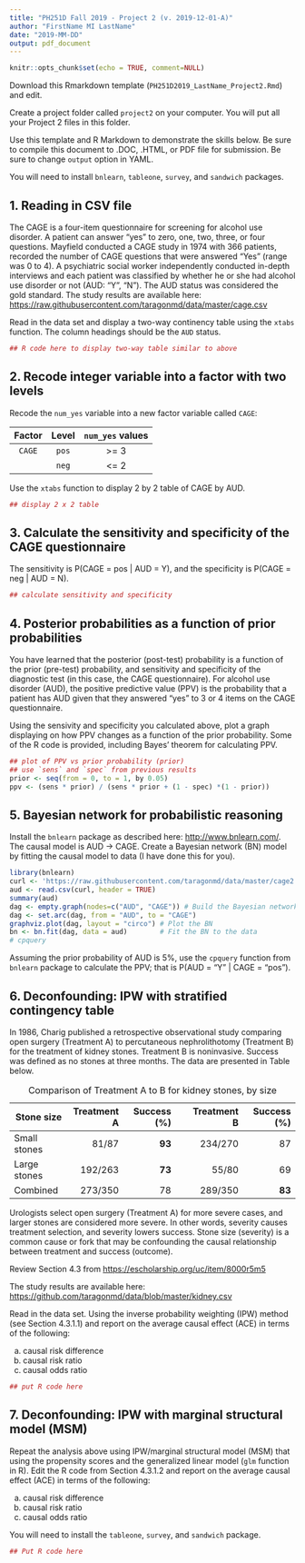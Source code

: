 ```yaml
---
title: "PH251D Fall 2019 - Project 2 (v. 2019-12-01-A)"
author: "FirstName MI LastName"
date: "2019-MM-DD"
output: pdf_document
---
```


```r
knitr::opts_chunk$set(echo = TRUE, comment=NULL)
```

Download this Rmarkdown template (`PH251D2019_LastName_Project2.Rmd`)
and edit.

Create a project folder called `project2` on your computer. You will
put all your Project 2 files in this folder.

Use this template and R Markdown to demonstrate the skills below. Be
sure to compile this document to .DOC, .HTML, or PDF file for
submission. Be sure to change `output` option in YAML.

You will need to install `bnlearn`, `tableone`, `survey`, and
`sandwich` packages.

## 1. Reading in CSV file

The CAGE is a four-item questionnaire for screening for alcohol use
disorder. A patient can answer "yes" to zero, one, two, three, or four
questions. Mayfield conducted a CAGE study in 1974 with 366 patients,
recorded the number of CAGE questions that were answered "Yes" (range
was 0 to 4). A psychiatric social worker independently conducted
in-depth interviews and each patient was classified by whether he or
she had alcohol use disorder or not (AUD: "Y", "N"). The AUD status
was considered the gold standard. The study results are available
here:
<https://raw.githubusercontent.com/taragonmd/data/master/cage.csv>

Read in the data set and display a two-way continency table using the
`xtabs` function. The column headings should be the `AUD` status.

```r
## R code here to display two-way table similar to above
```

## 2. Recode integer variable into a factor with two levels

Recode the `num_yes` variable into a new factor variable called
`CAGE`:

| Factor | Level | `num_yes` values |
|:------:+:-----:+:----------------:|
| `CAGE` | `pos` | >= 3             |
|        | `neg` | <= 2             |

Use the `xtabs` function to display 2 by 2 table of CAGE by AUD.

```r
## display 2 x 2 table
```

## 3. Calculate the sensitivity and specificity of the CAGE questionnaire

The sensitivity is P(CAGE = pos | AUD = Y), and the specificity is
P(CAGE = neg | AUD = N). 


```r
## calculate sensitivity and specificity
```


## 4. Posterior probabilities as a function of prior probabilities

You have learned that the posterior (post-test) probability is a
function of the prior (pre-test) probability, and sensitivity and
specificity of the diagnostic test (in this case, the CAGE
questionnaire).  For alcohol use disorder (AUD), the positive
predictive value (PPV) is the probability that a patient has AUD given
that they answered "yes" to 3 or 4 items on the CAGE questionnaire.

Using the sensivity and specificity you calculated above, plot a graph
displaying on how PPV changes as a function of the prior
probability. Some of the R code is provided, including Bayes' theorem
for calculating PPV. 

```r
## plot of PPV vs prior probability (prior)
## use `sens` and `spec` from previous results
prior <- seq(from = 0, to = 1, by 0.05)
ppv <- (sens * prior) / (sens * prior + (1 - spec) *(1 - prior))
```


## 5. Bayesian network for probabilistic reasoning

Install the `bnlearn` package as described here: <http://www.bnlearn.com/>.
The causal model is AUD -> CAGE. Create a Bayesian network (BN) model
by fitting the causal model to data (I have done this for you).

```r
library(bnlearn)
curl <- 'https://raw.githubusercontent.com/taragonmd/data/master/cage2.csv'
aud <- read.csv(curl, header = TRUE)
summary(aud)
dag <- empty.graph(nodes=c("AUD", "CAGE")) # Build the Bayesian network
dag <- set.arc(dag, from = "AUD", to = "CAGE")
graphviz.plot(dag, layout = "circo") # Plot the BN
bn <- bn.fit(dag, data = aud)        # Fit the BN to the data
# cpquery
```

Assuming the prior probability of AUD is 5%, use the `cpquery`
function from `bnlearn` package to calculate the PPV; that is P(AUD =
"Y" | CAGE = "pos").

## 6. Deconfounding: IPW with stratified contingency table

In 1986, Charig published a retrospective observational study
comparing open surgery (Treatment A) to percutaneous nephrolithotomy
(Treatment B) for the treatment of kidney stones. Treatment B is
noninvasive. Success was defined as no stones at three months. The
data are presented in Table below.

Table: Comparison of Treatment A to B for kidney stones, by size

| Stone size   | Treatment A | Success (%) |   | Treatment B | Success (%) |
|--------------+------------:+------------:+---+------------:+------------:|
| Small stones | 81/87       | **93**      |   | 234/270     |          87 |
| Large stones | 192/263     | **73**      |   | 55/80       |          69 |
| Combined     | 273/350     | 78          |   | 289/350     |      **83** |


Urologists select open surgery (Treatment A) for more severe cases, and
larger stones are considered more severe. In other words, severity
causes treatment selection, and severity lowers success. Stone size
(severity) is a common cause or fork that may be confounding the
causal relationship between treatment and success (outcome).

Review Section 4.3 from <https://escholarship.org/uc/item/8000r5m5>

The study results are available here:
<https://github.com/taragonmd/data/blob/master/kidney.csv>

Read in the data set. Using the inverse probability weighting (IPW) method
(see Section 4.3.1.1) and report on the average causal effect (ACE) in
terms of the following:

(a) causal risk difference
(b) causal risk ratio
(c) causal odds ratio

```r
## put R code here
```


## 7. Deconfounding: IPW with marginal structural model (MSM)

Repeat the analysis above using IPW/marginal structural model (MSM)
that using the propensity scores and the generalized linear model
(`glm` function in R). Edit the R code from Section 4.3.1.2 and report
on the average causal effect (ACE) in terms of the following:

(a) causal risk difference
(b) causal risk ratio
(c) causal odds ratio

You will need to install the `tableone`, `survey`, and `sandwich`
package.


```r
## Put R code here
```


